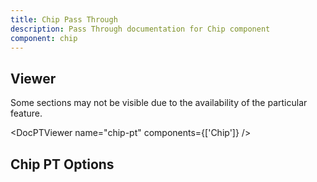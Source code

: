 ```yaml
---
title: Chip Pass Through
description: Pass Through documentation for Chip component
component: chip
---
```


## Viewer

Some sections may not be visible due to the availability of the particular feature.

<DocPTViewer name="chip-pt" components={['Chip']} />

## Chip PT Options

<DocTable name="Chip" category="pt" />

